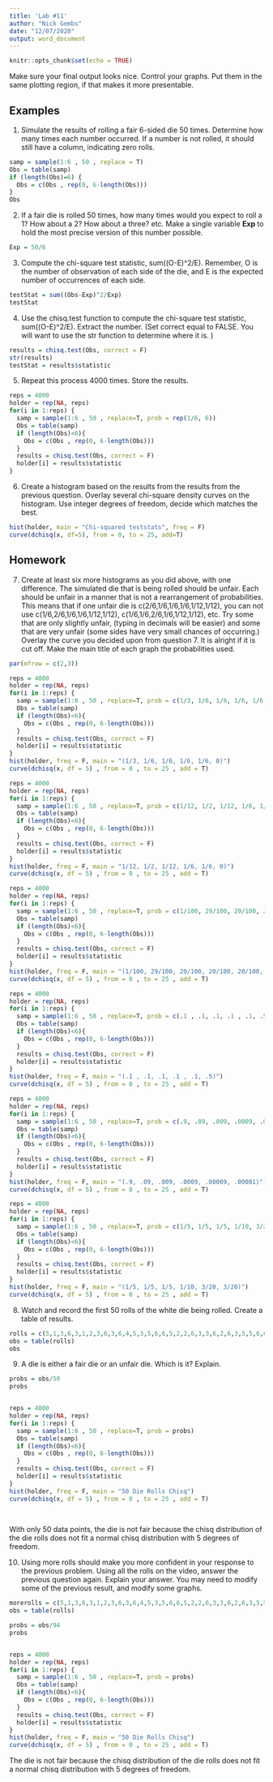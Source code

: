 ```yaml
---
title: 'Lab #11'
author: "Nick Gembs"
date: "12/07/2020"
output: word_document
---
```


```r
knitr::opts_chunk$set(echo = TRUE)
```

Make sure your final output looks nice. Control your graphs. Put them in the same plotting region, if that makes it more presentable.

## Examples



1. Simulate the results of rolling a fair 6-sided die 50 times. Determine how many times each number occurred. If a number is not rolled, it should still have a column, indicating zero rolls.

```r

samp = sample(1:6 , 50 , replace = T)
Obs = table(samp)
if (length(Obs)=6) {
  Obs = c(Obs , rep(0, 6-length(Obs)))
}
Obs
```


2. If a fair die is rolled 50 times, how many times would you expect to roll a 1? How about a 2?  How about a three? etc. Make a single variable **Exp** to hold the most precise version of this number possible.

```r

Exp = 50/6
```


3. Compute the chi-square test statistic, sum((O-E)^2/E). Remember, O is the number of observation of each side of the die, and E is the expected number of occurrences of each side.

```r

testStat = sum((Obs-Exp)^2/Exp)
testStat
```


4. Use the chisq.test function to compute the chi-square test statistic,  sum((O-E)^2/E).  Extract the number. (Set correct equal to FALSE. You will want to use the str function to determine where it is. )

```r

results = chisq.test(Obs, correct = F)
str(results)
testStat = results$statistic
```


5. Repeat this process 4000 times. Store the results.

```r

reps = 4000
holder = rep(NA, reps)
for(i in 1:reps) {
  samp = sample(1:6 , 50 , replace=T, prob = rep(1/6, 6))
  Obs = table(samp)
  if (length(Obs)<6){
    Obs = c(Obs , rep(0, 6-length(Obs)))
  }
  results = chisq.test(Obs, correct = F)
  holder[i] = results$statistic
}

```


6. Create a histogram based on the results from the results from the previous question. Overlay several chi-square density curves on the histogram. Use integer degrees of freedom, decide which matches the best.

```r
hist(holder, main = "Chi-squared teststats", freq = F)
curve(dchisq(x, df=5), from = 0, to = 25, add=T)
```


## Homework

7. Create at least six more histograms as you did above, with one difference. The simulated die that is being rolled should be unfair. Each should be unfair in a manner that is not a rearrangement of probabilities. This means that if one unfair die is c(2/6,1/6,1/6,1/6,1/12,1/12), you can not use c(1/6,2/6,1/6,1/6,1/12,1/12), c(1/6,1/6,2/6,1/6,1/12,1/12), etc. Try some that are only slightly unfair, (typing in decimals will be easier) and some that are very unfair (some sides have very small chances of occurring.) Overlay the curve you decided upon from question 7. It is alright if it is cut off. Make the main title of each graph the probabilities used.

```r
par(mfrow = c(2,3))

reps = 4000
holder = rep(NA, reps)
for(i in 1:reps) {
  samp = sample(1:6 , 50 , replace=T, prob = c(1/3, 1/6, 1/6, 1/6, 1/6, 0))
  Obs = table(samp)
  if (length(Obs)<6){
    Obs = c(Obs , rep(0, 6-length(Obs)))
  }
  results = chisq.test(Obs, correct = F)
  holder[i] = results$statistic
}
hist(holder, freq = F, main = "(1/3, 1/6, 1/6, 1/6, 1/6, 0)")
curve(dchisq(x, df = 5) , from = 0 , to = 25 , add = T)

reps = 4000
holder = rep(NA, reps)
for(i in 1:reps) {
  samp = sample(1:6 , 50 , replace=T, prob = c(1/12, 1/2, 1/12, 1/6, 1/6, 0))
  Obs = table(samp)
  if (length(Obs)<6){
    Obs = c(Obs , rep(0, 6-length(Obs)))
  }
  results = chisq.test(Obs, correct = F)
  holder[i] = results$statistic
}
hist(holder, freq = F, main = "1/12, 1/2, 1/12, 1/6, 1/6, 0)")
curve(dchisq(x, df = 5) , from = 0 , to = 25 , add = T)

reps = 4000
holder = rep(NA, reps)
for(i in 1:reps) {
  samp = sample(1:6 , 50 , replace=T, prob = c(1/100, 29/100, 20/100, 20/100, 20/100, 10/100))
  Obs = table(samp)
  if (length(Obs)<6){
    Obs = c(Obs , rep(0, 6-length(Obs)))
  }
  results = chisq.test(Obs, correct = F)
  holder[i] = results$statistic
}
hist(holder, freq = F, main = "(1/100, 29/100, 20/100, 20/100, 20/100, 10/100)")
curve(dchisq(x, df = 5) , from = 0 , to = 25 , add = T)

reps = 4000
holder = rep(NA, reps)
for(i in 1:reps) {
  samp = sample(1:6 , 50 , replace=T, prob = c(.1 , .1, .1, .1 , .1, .5))
  Obs = table(samp)
  if (length(Obs)<6){
    Obs = c(Obs , rep(0, 6-length(Obs)))
  }
  results = chisq.test(Obs, correct = F)
  holder[i] = results$statistic
}
hist(holder, freq = F, main = "(.1 , .1, .1, .1 , .1, .5)")
curve(dchisq(x, df = 5) , from = 0 , to = 25 , add = T)

reps = 4000
holder = rep(NA, reps)
for(i in 1:reps) {
  samp = sample(1:6 , 50 , replace=T, prob = c(.9, .09, .009, .0009, .00009, .00001))
  Obs = table(samp)
  if (length(Obs)<6){
    Obs = c(Obs , rep(0, 6-length(Obs)))
  }
  results = chisq.test(Obs, correct = F)
  holder[i] = results$statistic
}
hist(holder, freq = F, main = "(.9, .09, .009, .0009, .00009, .00001)")
curve(dchisq(x, df = 5) , from = 0 , to = 25 , add = T)

reps = 4000
holder = rep(NA, reps)
for(i in 1:reps) {
  samp = sample(1:6 , 50 , replace=T, prob = c(1/5, 1/5, 1/5, 1/10, 3/20, 3/20))
  Obs = table(samp)
  if (length(Obs)<6){
    Obs = c(Obs , rep(0, 6-length(Obs)))
  }
  results = chisq.test(Obs, correct = F)
  holder[i] = results$statistic
}
hist(holder, freq = F, main = "(1/5, 1/5, 1/5, 1/10, 3/20, 3/20)")
curve(dchisq(x, df = 5) , from = 0 , to = 25 , add = T)
```


8. Watch and record the first 50 rolls of the white die being rolled. Create a table of results.

```r

rolls = c(5,1,3,6,3,1,2,3,6,3,6,4,5,3,5,6,6,5,2,2,6,3,3,6,2,6,3,5,5,6,6,3,3,3,6,4,6,6,5,6,5,3,5,2,2,4,2,3,4)
obs = table(rolls)
obs
```



9. A die is either a fair die or an unfair die. Which is it? Explain. 

```r
probs = obs/50
probs


reps = 4000
holder = rep(NA, reps)
for(i in 1:reps) {
  samp = sample(1:6 , 50 , replace=T, prob = probs)
  Obs = table(samp)
  if (length(Obs)<6){
    Obs = c(Obs , rep(0, 6-length(Obs)))
  }
  results = chisq.test(Obs, correct = F)
  holder[i] = results$statistic
}
hist(holder, freq = F, main = "50 Die Rolls Chisq")
curve(dchisq(x, df = 5) , from = 0 , to = 25 , add = T)  
  
  
```
  
With only 50 data points, the die is not fair because the chisq distribution of the die rolls does not fit a normal chisq distribution with 5 degrees of freedom. 

  
10. Using more rolls should make you more confident in your response to the previous problem. Using all the rolls on the video, answer the previous question again. Explain your answer. You may need to modify some of the previous result, and modify some graphs. 

```r

morerolls = c(5,1,3,6,3,1,2,3,6,3,6,4,5,3,5,6,6,5,2,2,6,3,3,6,2,6,3,5,5,6,6,3,3,3,6,4,6,6,5,6,5,3,5,2,2,4,2,3,4,2,2,4,5,3,6,3,2,6,6,6,6,5,5,5,3,6,6,6,2,6,6,2,3,4,6,6,5,6,6,5,3,3,5,5,5,1,6,3,1,2,6,1,6)
obs = table(rolls)

probs = obs/94
probs


reps = 4000
holder = rep(NA, reps)
for(i in 1:reps) {
  samp = sample(1:6 , 50 , replace=T, prob = probs)
  Obs = table(samp)
  if (length(Obs)<6){
    Obs = c(Obs , rep(0, 6-length(Obs)))
  }
  results = chisq.test(Obs, correct = F)
  holder[i] = results$statistic
}
hist(holder, freq = F, main = "50 Die Rolls Chisq")
curve(dchisq(x, df = 5) , from = 0 , to = 25 , add = T)

```
The die is not fair because the chisq distribution of the die rolls does not fit a normal chisq distribution with 5 degrees of freedom.


  